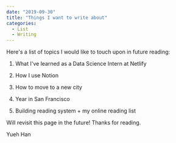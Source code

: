 ```yaml
---
date: "2019-09-30"
title: "Things I want to write about"
categories:
  - List
  - Writing 
---
```


Here's a list of topics I would like to touch upon in future reading:

1. What I've learned as a Data Science Intern at Netlify

2. How I use Notion 

3. How to move to a new city 

4. Year in San Francisco 

5. Building reading system + my online reading list 


Will revisit this page in the future! Thanks for reading. 

Yueh Han 

